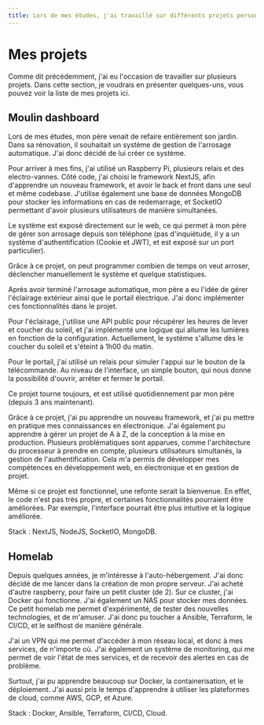 ```yaml
---
title: Lors de mes études, j'ai travaillé sur différents projets personnels pour gagner en expérience.
---
```



# Mes projets

Comme dit précédemment, j'ai eu l'occasion de travailler sur plusieurs projets. Dans cette section, je voudrais en présenter quelques-uns, vous pouvez voir la liste de mes projets <Link href="https://mathisengels.fr/projects">ici</Link>.

## Moulin dashboard

Lors de mes études, mon père venait de refaire entièrement son jardin. Dans sa rénovation, il souhaitait un système de gestion de l'arrosage automatique. J'ai donc décidé de lui créer ce système.

Pour arriver à mes fins, j'ai utilisé un Raspberry Pi, plusieurs relais et des electro-vannes. Côté code, j'ai choisi le framework NextJS, afin d'apprendre un nouveau framework, et avoir le back et front dans une seul et même codebase.
J'utilise également une base de données MongoDB pour stocker les informations en cas de redemarrage, et SocketIO permettant d'avoir plusieurs utilisateurs de manière simultanées.

Le système est exposé directement sur le web, ce qui permet à mon père de gérer son arrosage depuis son téléphone (pas d'inquiètude, il y a un système d'authentification (Cookie et JWT), et est exposé sur un port particulier).

Grâce à ce projet, on peut programmer combien de temps on veut arroser, déclencher manuellement le système et quelque statistiques.

Après avoir terminé l'arrosage automatique, mon père a eu l'idée de gérer l'éclairage extérieur ainsi que le portail électrique. J'ai donc implémenter ces fonctionnalités dans le projet.

Pour l'éclairage, j'utilise une API public pour récupérer les heures de lever et coucher du soleil, et j'ai implémenté une logique qui allume les lumières en fonction de la configuration. Actuellement, le système s'allume dès le coucher du soleil et s'éteint à 1h00 du matin.

Pour le portail, j'ai utilisé un relais pour simuler l'appui sur le bouton de la télécommande. Au niveau de l'interface, un simple bouton, qui nous donne la possibilité d'ouvrir, arrêter et fermer le portail.

Ce projet tourne toujours, et est utilisé quotidiennement par mon père (depuis 3 ans maintenant).

Grâce à ce projet, j'ai pu apprendre un nouveau framework, et j'ai pu mettre en pratique mes connaissances en électronique. J'ai également pu apprendre à gérer un projet de A à Z, de la conception à la mise en production. Plusieurs problématiques sont apparues, comme l'architecture du processeur à prendre en compte, plusieurs utilisateurs simultanés, la gestion de l'authentification.
Cela m'a permis de développer mes compétences en développement web, en électronique et en gestion de projet.

Même si ce projet est fonctionnel, une refonte serait la bienvenue. En effet, le code n'est pas très propre, et certaines fonctionnalités pourraient être améliorées. Par exemple, l'interface pourrait être plus intuitive et la logique améliorée.

Stack : NextJS, NodeJS, SocketIO, MongoDB.

## Homelab

Depuis quelques années, je m'intéresse à l'auto-hébergement. J'ai donc décidé de me lancer dans la création de mon propre serveur.
J'ai acheté d'autre raspberry, pour faire un petit cluster (de 2).
Sur ce cluster, j'ai Docker qui fonctionne. J'ai également un NAS pour stocker mes données.
Ce petit homelab me permet d'expérimenté, de tester des nouvelles technologies, et de m'amuser. J'ai donc pu toucher a Ansible, Terraform, le CI/CD, et le selfhost de manière générale.

J'ai un VPN qui me permet d'accéder à mon réseau local, et donc à mes services, de n'importe où. J'ai également un système de monitoring, qui me permet de voir l'état de mes services, et de recevoir des alertes en cas de problème.

Surtout, j'ai pu apprendre beaucoup sur Docker, la containerisation, et le déploiement. J'ai aussi pris le temps d'apprendre à utiliser les plateformes de cloud, comme AWS, GCP, et Azure.

Stack : Docker, Ansible, Terraform, CI/CD, Cloud.
